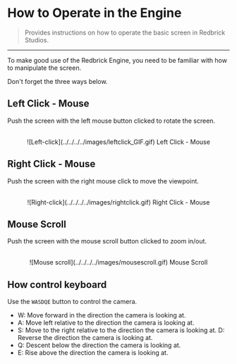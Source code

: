 # How to Operate in the Engine

> Provides instructions on how to operate the basic screen in Redbrick Studios.

---

To make good use of the Redbrick Engine, you need to be familiar with how to manipulate the screen.

Don't forget the three ways below.

## Left Click - Mouse

Push the screen with the left mouse button clicked to rotate the screen.

<br />

<center>
  ![Left-click](../../../../images/leftclick_GIF.gif) Left Click - Mouse
</center>

## Right Click - Mouse

Push the screen with the right mouse click to move the viewpoint.

<br />

<center>
  ![Right-click](../../../../images/rightclick.gif) Right Click - Mouse
</center>

## Mouse Scroll

Push the screen with the mouse scroll button clicked to zoom in/out.

<br />
<center>
  ![Mouse scroll](../../../../images/mousescroll.gif) Mouse Scroll
</center>

## How control keyboard

Use the `WASDQE` button to control the camera.

- W: Move forward in the direction the camera is looking at.
- A: Move left relative to the direction the camera is looking at.
- S: Move to the right relative to the direction the camera is looking at. D: Reverse the direction the camera is looking at.
- Q: Descent below the direction the camera is looking at.
- E: Rise above the direction the camera is looking at.
